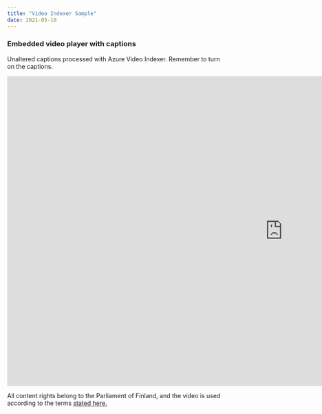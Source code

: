 ```yaml
---
title: "Video Indexer Sample"
date: 2021-05-10
---
```


### Embedded video player with captions
Unaltered captions processed with Azure Video Indexer. Remember to turn on the captions. 

<iframe width="1280" height="720" src="https://www.videoindexer.ai/embed/player/a662da63-b4a5-4c6b-8e6f-f6e932c61779/b3a3be8242/?&locale=en&location=trial" frameborder="0" allowfullscreen></iframe>

All content rights belong to the Parliament of Finland, and the video is used according to the terms [stated here.](https://verkkolahetys.eduskunta.fi/fi/kayttoehdot/)